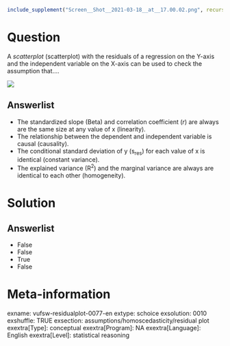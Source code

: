 ```r
include_supplement("Screen__Shot__2021-03-18__at__17.00.02.png", recursive = TRUE)
```

Question
========
A *scatterplot* (scatterplot) with the residuals of a regression on the Y-axis and the independent variable on the X-axis can be used to check the assumption that....  
  
![](Screen__Shot__2021-03-18__at__17.00.02.png)

Answerlist
----------
* The standardized slope (Beta) and correlation coefficient (*r*) are always are the same size at any value of x (linearity).
* The relationship between the dependent and independent variable is causal (causality).
* The conditional standard deviation of y (s<sub>res</sub>) for each value of x is identical (constant variance).
* The explained variance (R<sup>2</sup>) and the marginal variance are always are identical to each other (homogeneity).

Solution
========

Answerlist
----------
* False
* False
* True
* False

Meta-information
================
exname: vufsw-residualplot-0077-en
extype: schoice
exsolution: 0010
exshuffle: TRUE
exsection: assumptions/homoscedasticity/residual plot
exextra[Type]: conceptual
exextra[Program]: NA
exextra[Language]: English
exextra[Level]: statistical reasoning

